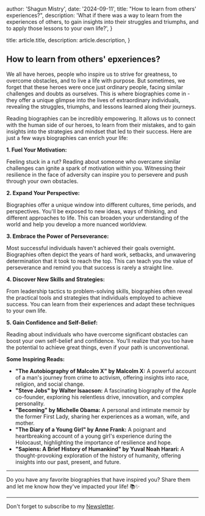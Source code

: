 
  author: 'Shagun Mistry',
  date: '2024-09-11',
  title: "How to learn from others' experiences?",
  description:
    'What if there was a way to learn from the experiences of others, to gain insights into their struggles and triumphs, and to apply those lessons to your own life?',
}

  title: article.title,
  description: article.description,
}


## How to learn from others' epxeriences?

We all have heroes, people who inspire us to strive for greatness, to overcome obstacles, and to live a life with purpose. But sometimes, we forget that these heroes were once just ordinary people, facing similar challenges and doubts as ourselves. This is where biographies come in - they offer a unique glimpse into the lives of extraordinary individuals, revealing the struggles, triumphs, and lessons learned along their journeys.

Reading biographies can be incredibly empowering. It allows us to connect with the human side of our heroes, to learn from their mistakes, and to gain insights into the strategies and mindset that led to their success. Here are just a few ways biographies can enrich your life:

**1. Fuel Your Motivation:**

Feeling stuck in a rut? Reading about someone who overcame similar challenges can ignite a spark of motivation within you. Witnessing their resilience in the face of adversity can inspire you to persevere and push through your own obstacles.

**2. Expand Your Perspective:**

Biographies offer a unique window into different cultures, time periods, and perspectives. You'll be exposed to new ideas, ways of thinking, and different approaches to life. This can broaden your understanding of the world and help you develop a more nuanced worldview.

**3. Embrace the Power of Perseverance:**

Most successful individuals haven't achieved their goals overnight. Biographies often depict the years of hard work, setbacks, and unwavering determination that it took to reach the top. This can teach you the value of perseverance and remind you that success is rarely a straight line.

**4. Discover New Skills and Strategies:**

From leadership tactics to problem-solving skills, biographies often reveal the practical tools and strategies that individuals employed to achieve success. You can learn from their experiences and adapt these techniques to your own life.

**5. Gain Confidence and Self-Belief:**

Reading about individuals who have overcome significant obstacles can boost your own self-belief and confidence. You'll realize that you too have the potential to achieve great things, even if your path is unconventional.

**Some Inspiring Reads:**

- **"The Autobiography of Malcolm X" by Malcolm X:** A powerful account of a man's journey from crime to activism, offering insights into race, religion, and social change.
- **"Steve Jobs" by Walter Isaacson:** A fascinating biography of the Apple co-founder, exploring his relentless drive, innovation, and complex personality.
- **"Becoming" by Michelle Obama:** A personal and intimate memoir by the former First Lady, sharing her experiences as a woman, wife, and mother.
- **"The Diary of a Young Girl" by Anne Frank:** A poignant and heartbreaking account of a young girl's experience during the Holocaust, highlighting the importance of resilience and hope.
- **"Sapiens: A Brief History of Humankind" by Yuval Noah Harari:** A thought-provoking exploration of the history of humanity, offering insights into our past, present, and future.

---

Do you have any favorite biographies that have inspired you? Share them and let me know how they've impacted your life! 📚✨

---

Don't forget to subscribe to my [Newsletter](https://shaguns-newsletter.beehiiv.com/subscribe).
